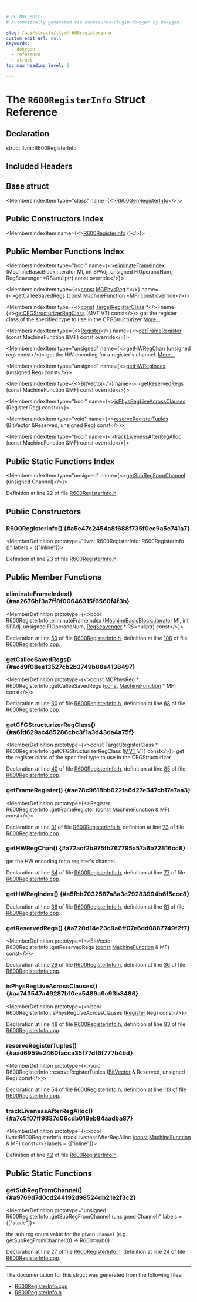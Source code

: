 ```yaml
---

# DO NOT EDIT!
# Automatically generated via docusaurus-plugin-doxygen by Doxygen.

slug: /api/structs/llvm/r600registerinfo
custom_edit_url: null
keywords:
  - doxygen
  - reference
  - struct
toc_max_heading_level: 3

---
```





# The `R600RegisterInfo` Struct Reference

<DoxygenPage pluginConfig={pluginConfig}>



## Declaration

<CodeBlock>struct llvm::R600RegisterInfo</CodeBlock>

## Included Headers

<IncludesList>
<IncludesListItem
  filePath="Target/AMDGPU/R600RegisterInfo.h"
  permalink="/docs/api/files/lib/lib/target/lib/target/amdgpu/r600registerinfo-h"
  isLocal="true" />
</IncludesList>

## Base struct

<MembersIndex>

<MembersIndexItem
  type="class"
  name={<><a href="/docs/api/classes/r600genregisterinfo">R600GenRegisterInfo</a></>}>
</MembersIndexItem>

</MembersIndex>

## Public Constructors Index

<MembersIndex>

<MembersIndexItem
  name={<><a href="#a5e47c2454a8f688f735f0ec9a5c741a7">R600RegisterInfo</a> ()</>}>
</MembersIndexItem>

</MembersIndex>

## Public Member Functions Index

<MembersIndex>

<MembersIndexItem
  type="bool"
  name={<><a href="#aa2676bf3a7ff8f00646315f6560f4f3b">eliminateFrameIndex</a> (MachineBasicBlock::iterator MI, int SPAdj, unsigned FIOperandNum, RegScavenger &#42;RS=nullptr) const override</>}>
</MembersIndexItem>

<MembersIndexItem
  type={<><a href="/docs/api/files/lib/lib/target/lib/target/aarch64/aarch64promoteconstant-cpp/#a90f8350fecae261c25be85d38b451bff">const</a> <a href="/docs/api/namespaces/llvm/#aad72cfbb210808985a9dc19f4e5d8542">MCPhysReg</a> &#42;</>}
  name={<><a href="#acd9f08ee13527cb2b3749b88e4138497">getCalleeSavedRegs</a> (const MachineFunction &#42;MF) const override</>}>
</MembersIndexItem>

<MembersIndexItem
  type={<><a href="/docs/api/files/lib/lib/target/lib/target/aarch64/aarch64promoteconstant-cpp/#a90f8350fecae261c25be85d38b451bff">const</a> <a href="/docs/api/classes/llvm/targetregisterclass">TargetRegisterClass</a> &#42;</>}
  name={<><a href="#a6fd629ac485286cbc3f1a3d43da4a75f">getCFGStructurizerRegClass</a> (MVT VT) const</>}>
get the register class of the specified type to use in the CFGStructurizer <a href="#a6fd629ac485286cbc3f1a3d43da4a75f">More...</a>
</MembersIndexItem>

<MembersIndexItem
  type={<><a href="/docs/api/classes/llvm/register">Register</a></>}
  name={<><a href="#ae78c9618bb622fa6d27e347cb17e7aa3">getFrameRegister</a> (const MachineFunction &amp;MF) const override</>}>
</MembersIndexItem>

<MembersIndexItem
  type="unsigned"
  name={<><a href="#a72acf2b975fb767795a57a6b72816cc8">getHWRegChan</a> (unsigned reg) const</>}>
get the HW encoding for a register&#39;s channel. <a href="#a72acf2b975fb767795a57a6b72816cc8">More...</a>
</MembersIndexItem>

<MembersIndexItem
  type="unsigned"
  name={<><a href="#a5fbb7032587a8a3c79283994b6f5ccc8">getHWRegIndex</a> (unsigned Reg) const</>}>
</MembersIndexItem>

<MembersIndexItem
  type={<><a href="/docs/api/classes/llvm/bitvector">BitVector</a></>}
  name={<><a href="#a720d14e23c9a6ff07e6dd0887749f2f7">getReservedRegs</a> (const MachineFunction &amp;MF) const override</>}>
</MembersIndexItem>

<MembersIndexItem
  type="bool"
  name={<><a href="#aa743547a49287b10ea5489a9c93b3486">isPhysRegLiveAcrossClauses</a> (Register Reg) const</>}>
</MembersIndexItem>

<MembersIndexItem
  type="void"
  name={<><a href="#aad6959e2460facca35f77df6f777b4bd">reserveRegisterTuples</a> (BitVector &amp;Reserved, unsigned Reg) const</>}>
</MembersIndexItem>

<MembersIndexItem
  type="bool"
  name={<><a href="#a7c5f07ff9837d06cdb019eb84aadba87">trackLivenessAfterRegAlloc</a> (const MachineFunction &amp;MF) const override</>}>
</MembersIndexItem>

</MembersIndex>

## Public Static Functions Index

<MembersIndex>

<MembersIndexItem
  type="unsigned"
  name={<><a href="#a9769d7d0cd244192d98524db21e2f3c2">getSubRegFromChannel</a> (unsigned Channel)</>}>
</MembersIndexItem>

</MembersIndex>


Definition at line 22 of file <a href="/docs/api/files/lib/lib/target/lib/target/amdgpu/r600registerinfo-h">R600RegisterInfo.h</a>.

<SectionDefinition>

## Public Constructors

### R600RegisterInfo() {#a5e47c2454a8f688f735f0ec9a5c741a7}

<MemberDefinition
  prototype="llvm::R600RegisterInfo::R600RegisterInfo ()"
  labels = {["inline"]}>

Definition at line <a href="/docs/api/files/lib/lib/target/lib/target/amdgpu/r600registerinfo-h/#l00023">23</a> of file <a href="/docs/api/files/lib/lib/target/lib/target/amdgpu/r600registerinfo-h">R600RegisterInfo.h</a>.
</MemberDefinition>

</SectionDefinition>

<SectionDefinition>

## Public Member Functions

### eliminateFrameIndex() {#aa2676bf3a7ff8f00646315f6560f4f3b}

<MemberDefinition
  prototype={<>bool R600RegisterInfo::eliminateFrameIndex (<a href="/docs/api/classes/llvm/machinebasicblock/#ae34c996b58df9b9ce6695a0c8b70c533">MachineBasicBlock::iterator</a> MI, int SPAdj, unsigned FIOperandNum, <a href="/docs/api/classes/llvm/regscavenger">RegScavenger</a> &#42; RS=nullptr) const</>}>

Declaration at line <a href="/docs/api/files/lib/lib/target/lib/target/amdgpu/r600registerinfo-h/#l00050">50</a> of file <a href="/docs/api/files/lib/lib/target/lib/target/amdgpu/r600registerinfo-h">R600RegisterInfo.h</a>, definition at line <a href="/docs/api/files/lib/lib/target/lib/target/amdgpu/r600registerinfo-cpp/#l00106">106</a> of file <a href="/docs/api/files/lib/lib/target/lib/target/amdgpu/r600registerinfo-cpp">R600RegisterInfo.cpp</a>.
</MemberDefinition>

### getCalleeSavedRegs() {#acd9f08ee13527cb2b3749b88e4138497}

<MemberDefinition
  prototype={<>const MCPhysReg &#42; R600RegisterInfo::getCalleeSavedRegs (<a href="/docs/api/files/lib/lib/target/lib/target/aarch64/aarch64promoteconstant-cpp/#a90f8350fecae261c25be85d38b451bff">const</a> <a href="/docs/api/classes/llvm/machinefunction">MachineFunction</a> &#42; MF) const</>}>

Declaration at line <a href="/docs/api/files/lib/lib/target/lib/target/amdgpu/r600registerinfo-h/#l00030">30</a> of file <a href="/docs/api/files/lib/lib/target/lib/target/amdgpu/r600registerinfo-h">R600RegisterInfo.h</a>, definition at line <a href="/docs/api/files/lib/lib/target/lib/target/amdgpu/r600registerinfo-cpp/#l00068">68</a> of file <a href="/docs/api/files/lib/lib/target/lib/target/amdgpu/r600registerinfo-cpp">R600RegisterInfo.cpp</a>.
</MemberDefinition>

### getCFGStructurizerRegClass() {#a6fd629ac485286cbc3f1a3d43da4a75f}

<MemberDefinition
  prototype={<>const TargetRegisterClass &#42; R600RegisterInfo::getCFGStructurizerRegClass (<a href="/docs/api/classes/llvm/mvt">MVT</a> VT) const</>}>
get the register class of the specified type to use in the CFGStructurizer

Declaration at line <a href="/docs/api/files/lib/lib/target/lib/target/amdgpu/r600registerinfo-h/#l00040">40</a> of file <a href="/docs/api/files/lib/lib/target/lib/target/amdgpu/r600registerinfo-h">R600RegisterInfo.h</a>, definition at line <a href="/docs/api/files/lib/lib/target/lib/target/amdgpu/r600registerinfo-cpp/#l00085">85</a> of file <a href="/docs/api/files/lib/lib/target/lib/target/amdgpu/r600registerinfo-cpp">R600RegisterInfo.cpp</a>.
</MemberDefinition>

### getFrameRegister() {#ae78c9618bb622fa6d27e347cb17e7aa3}

<MemberDefinition
  prototype={<>Register R600RegisterInfo::getFrameRegister (<a href="/docs/api/files/lib/lib/target/lib/target/aarch64/aarch64promoteconstant-cpp/#a90f8350fecae261c25be85d38b451bff">const</a> <a href="/docs/api/classes/llvm/machinefunction">MachineFunction</a> &amp; MF) const</>}>

Declaration at line <a href="/docs/api/files/lib/lib/target/lib/target/amdgpu/r600registerinfo-h/#l00031">31</a> of file <a href="/docs/api/files/lib/lib/target/lib/target/amdgpu/r600registerinfo-h">R600RegisterInfo.h</a>, definition at line <a href="/docs/api/files/lib/lib/target/lib/target/amdgpu/r600registerinfo-cpp/#l00073">73</a> of file <a href="/docs/api/files/lib/lib/target/lib/target/amdgpu/r600registerinfo-cpp">R600RegisterInfo.cpp</a>.
</MemberDefinition>

### getHWRegChan() {#a72acf2b975fb767795a57a6b72816cc8}

<MemberDefinition
  prototype="unsigned R600RegisterInfo::getHWRegChan (unsigned reg) const">
get the HW encoding for a register&#39;s channel.

Declaration at line <a href="/docs/api/files/lib/lib/target/lib/target/amdgpu/r600registerinfo-h/#l00034">34</a> of file <a href="/docs/api/files/lib/lib/target/lib/target/amdgpu/r600registerinfo-h">R600RegisterInfo.h</a>, definition at line <a href="/docs/api/files/lib/lib/target/lib/target/amdgpu/r600registerinfo-cpp/#l00077">77</a> of file <a href="/docs/api/files/lib/lib/target/lib/target/amdgpu/r600registerinfo-cpp">R600RegisterInfo.cpp</a>.
</MemberDefinition>

### getHWRegIndex() {#a5fbb7032587a8a3c79283994b6f5ccc8}

<MemberDefinition
  prototype="unsigned R600RegisterInfo::getHWRegIndex (unsigned Reg) const">

Declaration at line <a href="/docs/api/files/lib/lib/target/lib/target/amdgpu/r600registerinfo-h/#l00036">36</a> of file <a href="/docs/api/files/lib/lib/target/lib/target/amdgpu/r600registerinfo-h">R600RegisterInfo.h</a>, definition at line <a href="/docs/api/files/lib/lib/target/lib/target/amdgpu/r600registerinfo-cpp/#l00081">81</a> of file <a href="/docs/api/files/lib/lib/target/lib/target/amdgpu/r600registerinfo-cpp">R600RegisterInfo.cpp</a>.
</MemberDefinition>

### getReservedRegs() {#a720d14e23c9a6ff07e6dd0887749f2f7}

<MemberDefinition
  prototype={<>BitVector R600RegisterInfo::getReservedRegs (<a href="/docs/api/files/lib/lib/target/lib/target/aarch64/aarch64promoteconstant-cpp/#a90f8350fecae261c25be85d38b451bff">const</a> <a href="/docs/api/classes/llvm/machinefunction">MachineFunction</a> &amp; MF) const</>}>

Declaration at line <a href="/docs/api/files/lib/lib/target/lib/target/amdgpu/r600registerinfo-h/#l00029">29</a> of file <a href="/docs/api/files/lib/lib/target/lib/target/amdgpu/r600registerinfo-h">R600RegisterInfo.h</a>, definition at line <a href="/docs/api/files/lib/lib/target/lib/target/amdgpu/r600registerinfo-cpp/#l00036">36</a> of file <a href="/docs/api/files/lib/lib/target/lib/target/amdgpu/r600registerinfo-cpp">R600RegisterInfo.cpp</a>.
</MemberDefinition>

### isPhysRegLiveAcrossClauses() {#aa743547a49287b10ea5489a9c93b3486}

<MemberDefinition
  prototype={<>bool R600RegisterInfo::isPhysRegLiveAcrossClauses (<a href="/docs/api/classes/llvm/register">Register</a> Reg) const</>}>

Declaration at line <a href="/docs/api/files/lib/lib/target/lib/target/amdgpu/r600registerinfo-h/#l00048">48</a> of file <a href="/docs/api/files/lib/lib/target/lib/target/amdgpu/r600registerinfo-h">R600RegisterInfo.h</a>, definition at line <a href="/docs/api/files/lib/lib/target/lib/target/amdgpu/r600registerinfo-cpp/#l00093">93</a> of file <a href="/docs/api/files/lib/lib/target/lib/target/amdgpu/r600registerinfo-cpp">R600RegisterInfo.cpp</a>.
</MemberDefinition>

### reserveRegisterTuples() {#aad6959e2460facca35f77df6f777b4bd}

<MemberDefinition
  prototype={<>void R600RegisterInfo::reserveRegisterTuples (<a href="/docs/api/classes/llvm/bitvector">BitVector</a> &amp; Reserved, unsigned Reg) const</>}>

Declaration at line <a href="/docs/api/files/lib/lib/target/lib/target/amdgpu/r600registerinfo-h/#l00054">54</a> of file <a href="/docs/api/files/lib/lib/target/lib/target/amdgpu/r600registerinfo-h">R600RegisterInfo.h</a>, definition at line <a href="/docs/api/files/lib/lib/target/lib/target/amdgpu/r600registerinfo-cpp/#l00113">113</a> of file <a href="/docs/api/files/lib/lib/target/lib/target/amdgpu/r600registerinfo-cpp">R600RegisterInfo.cpp</a>.
</MemberDefinition>

### trackLivenessAfterRegAlloc() {#a7c5f07ff9837d06cdb019eb84aadba87}

<MemberDefinition
  prototype={<>bool llvm::R600RegisterInfo::trackLivenessAfterRegAlloc (<a href="/docs/api/files/lib/lib/target/lib/target/aarch64/aarch64promoteconstant-cpp/#a90f8350fecae261c25be85d38b451bff">const</a> <a href="/docs/api/classes/llvm/machinefunction">MachineFunction</a> &amp; MF) const</>}
  labels = {["inline"]}>

Definition at line <a href="/docs/api/files/lib/lib/target/lib/target/amdgpu/r600registerinfo-h/#l00042">42</a> of file <a href="/docs/api/files/lib/lib/target/lib/target/amdgpu/r600registerinfo-h">R600RegisterInfo.h</a>.
</MemberDefinition>

</SectionDefinition>

<SectionDefinition>

## Public Static Functions

### getSubRegFromChannel() {#a9769d7d0cd244192d98524db21e2f3c2}

<MemberDefinition
  prototype="unsigned R600RegisterInfo::getSubRegFromChannel (unsigned Channel)"
  labels = {["static"]}>

<SectionUser title="Returns">
the sub reg enum value for the given <code>Channel</code> (e.g. getSubRegFromChannel(0) -&gt; R600::sub0)
</SectionUser>

Declaration at line <a href="/docs/api/files/lib/lib/target/lib/target/amdgpu/r600registerinfo-h/#l00027">27</a> of file <a href="/docs/api/files/lib/lib/target/lib/target/amdgpu/r600registerinfo-h">R600RegisterInfo.h</a>, definition at line <a href="/docs/api/files/lib/lib/target/lib/target/amdgpu/r600registerinfo-cpp/#l00024">24</a> of file <a href="/docs/api/files/lib/lib/target/lib/target/amdgpu/r600registerinfo-cpp">R600RegisterInfo.cpp</a>.
</MemberDefinition>

</SectionDefinition>

<hr/>

The documentation for this struct was generated from the following files:

<ul>
<li><a href="/docs/api/files/lib/lib/target/lib/target/amdgpu/r600registerinfo-cpp">R600RegisterInfo.cpp</a></li>
<li><a href="/docs/api/files/lib/lib/target/lib/target/amdgpu/r600registerinfo-h">R600RegisterInfo.h</a></li>
</ul>

</DoxygenPage>
